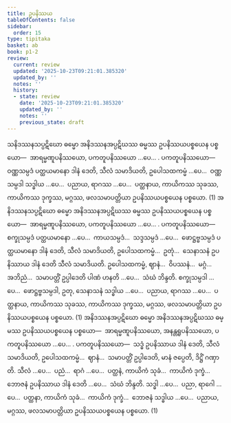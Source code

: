 ```yaml
---
title: ဥပနိဿယ
tableOfContents: false
sidebar:
  order: 15
type: tipitaka
basket: ab
book: p1-2
review:
  current: review
  updated: '2025-10-23T09:21:01.385320'
  updated_by: ''
  notes: ''
  history:
  - state: review
    date: '2025-10-23T09:21:01.385320'
    updated_by: ''
    notes: ''
    previous_state: draft
---
```



<ReviewStatus review={frontmatter.review} showDetails={true} />

<HypothesisAnnotation frontmatter={frontmatter} />

<DynamicBreadcrumb />

<Division number="37" book="p1-2" e="ch" v="37" p="480">

<Paragraph number="3015" book="p1-2">
သနိဒဿနသပ္ပဋိဃော ဓမ္မော အနိဒဿနအပ္ပဋိဃဿ ဓမ္မဿ ဥပနိဿယပစ္စယေန ပစ္စယော—  အာရမ္မဏူပနိဿယော, ပကတူပနိဿယော …ပေ… . <Emphasis>ပကတူပနိဿယော</Emphasis>—  ဝဏ္ဏသမ္ပဒံ ပတ္ထယမာနော ဒါနံ ဒေတိ, သီလံ သမာဒိယတိ, ဥပေါသထကမ္မံ …ပေ…  ဝဏ္ဏသမ္ပဒါ သဒ္ဓါယ …ပေ…  ပညာယ, ရာဂဿ …ပေ…  ပတ္ထနာယ, ကာယိကဿ သုခဿ, ကာယိကဿ ဒုက္ခဿ, မဂ္ဂဿ, ဖလသမာပတ္တိယာ ဥပနိဿယပစ္စယေန ပစ္စယော. (1)
</Paragraph>

<Paragraph number="3016" book="p1-2">
အနိဒဿနသပ္ပဋိဃော ဓမ္မော အနိဒဿနအပ္ပဋိဃဿ ဓမ္မဿ ဥပနိဿယပစ္စယေန ပစ္စယော—  အာရမ္မဏူပနိဿယော, ပကတူပနိဿယော …ပေ… . <Emphasis>ပကတူပနိဿယော</Emphasis>—  စက္ခုသမ္ပဒံ ပတ္ထယမာနော …ပေ…  ကာယသမ္ပဒံ…  သဒ္ဒသမ္ပဒံ …ပေ…  ဖောဋ္ဌဗ္ဗသမ္ပဒံ ပတ္ထယမာနော ဒါနံ ဒေတိ, သီလံ သမာဒိယတိ, ဥပေါသထကမ္မံ…  ဥတုံ…  သေနာသနံ ဥပနိဿာယ ဒါနံ ဒေတိ သီလံ သမာဒိယတိ. ဥပေါသထကမ္မံ, ဈာနံ…  ဝိပဿနံ…  မဂ္ဂံ…  အဘိညံ…  သမာပတ္တိံ ဥပ္ပါဒေတိ ပါဏံ ဟနတိ …ပေ…  သံဃံ ဘိန္ဒတိ. စက္ခုသမ္ပဒါ …ပေ…  ဖောဋ္ဌဗ္ဗသမ္ပဒါ, ဥတု, သေနာသနံ သဒ္ဓါယ …ပေ…  ပညာယ, ရာဂဿ …ပေ…  ပတ္ထနာယ, ကာယိကဿ သုခဿ, ကာယိကဿ ဒုက္ခဿ, မဂ္ဂဿ, ဖလသမာပတ္တိယာ ဥပနိဿယပစ္စယေန ပစ္စယော. (1)
</Paragraph>

</Division>
<Division number="38" book="p1-2" e="ch" v="37" p="480">

<Paragraph number="3017" book="p1-2">
အနိဒဿနအပ္ပဋိဃော ဓမ္မော အနိဒဿနအပ္ပဋိဃဿ ဓမ္မဿ ဥပနိဿယပစ္စယေန ပစ္စယော—  အာရမ္မဏူပနိဿယော, အနန္တရူပနိဿယော, ပကတူပနိဿယော …ပေ… . <Emphasis>ပကတူပနိဿယော</Emphasis>—  သဒ္ဓံ ဥပနိဿာယ ဒါနံ ဒေတိ, သီလံ သမာဒိယတိ, ဥပေါသထကမ္မံ…  ဈာနံ…  သမာပတ္တိံ ဥပ္ပါဒေတိ, မာနံ ဇပ္ပေတိ, ဒိဋ္ဌိံ ဂဏှာတိ. သီလံ …ပေ…  ပညံ…  ရာဂံ …ပေ…  ပတ္ထနံ, ကာယိကံ သုခံ…  ကာယိကံ ဒုက္ခံ…  ဘောဇနံ ဥပနိဿာယ ဒါနံ ဒေတိ …ပေ…  သံဃံ ဘိန္ဒတိ. သဒ္ဓါ …ပေ…  ပညာ, ရာဂေါ …ပေ…  ပတ္ထနာ, ကာယိကံ သုခံ…  ကာယိကံ ဒုက္ခံ…  ဘောဇနံ သဒ္ဓါယ …ပေ…  ပညာယ, မဂ္ဂဿ, ဖလသမာပတ္တိယာ ဥပနိဿယပစ္စယေန ပစ္စယော. (1)
</Paragraph>
</Division>